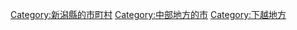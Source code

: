 [[Category:新潟縣的市町村|Category:新潟縣的市町村]]
[[Category:中部地方的市|Category:中部地方的市]]
[[Category:下越地方|Category:下越地方]]
{{DEFAULTSORT:Gosen}}